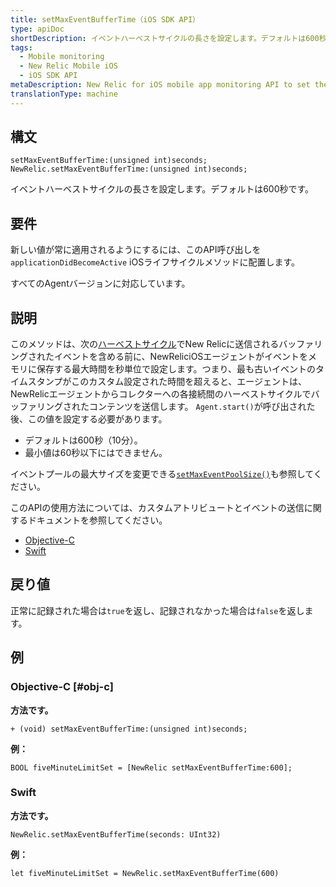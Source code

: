 ```yaml
---
title: setMaxEventBufferTime（iOS SDK API）
type: apiDoc
shortDescription: イベントハーベストサイクルの長さを設定します。デフォルトは600秒です。
tags:
  - Mobile monitoring
  - New Relic Mobile iOS
  - iOS SDK API
metaDescription: New Relic for iOS mobile app monitoring API to set the time (in seconds) that the agent will store events in memory.
translationType: machine
---
```


## 構文

```
setMaxEventBufferTime:(unsigned int)seconds;
NewRelic.setMaxEventBufferTime:(unsigned int)seconds;
```

イベントハーベストサイクルの長さを設定します。デフォルトは600秒です。

## 要件

新しい値が常に適用されるようにするには、このAPI呼び出しを`applicationDidBecomeActive` iOSライフサイクルメソッドに配置します。

すべてのAgentバージョンに対応しています。

## 説明

このメソッドは、次の[ハーベストサイクル](/docs/accounts-partnerships/education/getting-started-new-relic/glossary#harvest-cycle)でNew Relicに送信されるバッファリングされたイベントを含める前に、NewReliciOSエージェントがイベントをメモリに保存する最大時間を秒単位で設定します。つまり、最も古いイベントのタイムスタンプがこのカスタム設定された時間を超えると、エージェントは、NewRelicエージェントからコレクターへの各接続間のハーベストサイクルでバッファリングされたコンテンツを送信します。 `Agent.start()`が呼び出された後、この値を設定する必要があります。

* デフォルトは600秒（10分）。
* 最小値は60秒以下にはできません。

イベントプールの最大サイズを変更できる[`setMaxEventPoolSize()`](/docs/mobile-monitoring/new-relic-mobile-ios/ios-sdk-api/setmaxeventpoolsize-ios-sdk-api)も参照してください。

このAPIの使用方法については、カスタムアトリビュートとイベントの送信に関するドキュメントを参照してください。

* [Objective-C](/docs/mobile-monitoring/new-relic-mobile-ios/install-configure/work-ios-sdk-api#objc-custom-att-events)
* [Swift](/docs/mobile-monitoring/new-relic-mobile-ios/install-configure/work-ios-sdk-api#swift-custom-att-events)

## 戻り値

正常に記録された場合は`true`を返し、記録されなかった場合は`false`を返します。

## 例

### Objective-C [#obj-c]

**方法です。**

```
+ (void) setMaxEventBufferTime:(unsigned int)seconds;
```

**例：**

```
BOOL fiveMinuteLimitSet = [NewRelic setMaxEventBufferTime:600];
```

### Swift

**方法です。**

```
NewRelic.setMaxEventBufferTime(seconds: UInt32)
```

**例：**

```
let fiveMinuteLimitSet = NewRelic.setMaxEventBufferTime(600)
```